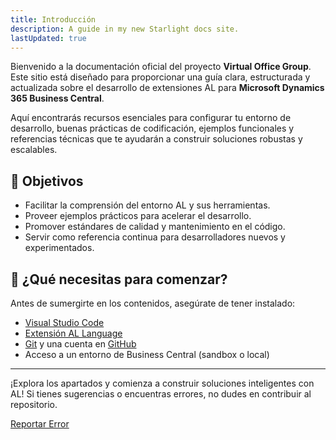 ```yaml
---
title: Introducción
description: A guide in my new Starlight docs site.
lastUpdated: true
---
```


Bienvenido a la documentación oficial del proyecto **Virtual Office Group**. Este sitio está diseñado para proporcionar una guía clara, estructurada y actualizada sobre el desarrollo de extensiones AL para **Microsoft Dynamics 365 Business Central**.

Aquí encontrarás recursos esenciales para configurar tu entorno de desarrollo, buenas prácticas de codificación, ejemplos funcionales y referencias técnicas que te ayudarán a construir soluciones robustas y escalables.

## 🎯 Objetivos

- Facilitar la comprensión del entorno AL y sus herramientas.
- Proveer ejemplos prácticos para acelerar el desarrollo.
- Promover estándares de calidad y mantenimiento en el código.
- Servir como referencia continua para desarrolladores nuevos y experimentados.

## 🧰 ¿Qué necesitas para comenzar?

Antes de sumergirte en los contenidos, asegúrate de tener instalado:

- [Visual Studio Code](https://code.visualstudio.com/)
- [Extensión AL Language](https://marketplace.visualstudio.com/items/?itemName=ms-dynamics-smb.al)
- [Git](https://git-scm.com/) y una cuenta en [GitHub](https://github.com/)
- Acceso a un entorno de Business Central (sandbox o local)

---

¡Explora los apartados y comienza a construir soluciones inteligentes con AL! Si tienes sugerencias o encuentras errores, no dudes en contribuir al repositorio.

[Reportar Error](https://github.com/ProgramadorVOG/vog-docs/issues)